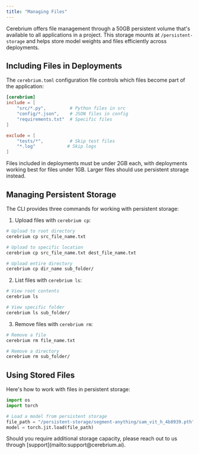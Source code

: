 ```yaml
---
title: "Managing Files"
---
```


Cerebrium offers file management through a 50GB persistent volume that's available to all applications in a project. This storage mounts at `/persistent-storage` and helps store model weights and files efficiently across deployments.

## Including Files in Deployments

The `cerebrium.toml` configuration file controls which files become part of the application:

```toml
[cerebrium]
include = [
    "src/*.py",         # Python files in src
    "config/*.json",    # JSON files in config
    "requirements.txt"  # Specific files
]

exclude = [
    "tests/*",          # Skip test files
    "*.log"            # Skip logs
]
```

Files included in deployments must be under 2GB each, with deployments working best for files under 1GB. Larger files should use persistent storage instead.

## Managing Persistent Storage

The CLI provides three commands for working with persistent storage:

1. Upload files with `cerebrium cp`:

```bash
# Upload to root directory
cerebrium cp src_file_name.txt

# Upload to specific location
cerebrium cp src_file_name.txt dest_file_name.txt

# Upload entire directory
cerebrium cp dir_name sub_folder/
```

2. List files with `cerebrium ls`:

```bash
# View root contents
cerebrium ls

# View specific folder
cerebrium ls sub_folder/
```

3. Remove files with `cerebrium rm`:

```bash
# Remove a file
cerebrium rm file_name.txt

# Remove a directory
cerebrium rm sub_folder/
```

## Using Stored Files

Here's how to work with files in persistent storage:

```python
import os
import torch

# Load a model from persistent storage
file_path = "/persistent-storage/segment-anything/sam_vit_h_4b8939.pth"
model = torch.jit.load(file_path)
```

<Warning>
  Should you require additional storage capacity, please reach out to us through
  [support](mailto:support@cerebrium.ai).
</Warning>
